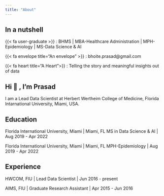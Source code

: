 ```yaml
---
title: "About"
---
```


## In a nutshell

{{< fa user-graduate >}} : BHMS | MBA-Healthcare Administration | MPH-Epidemiology | MS-Data Science & AI

{{< fa envelope title="An envelope" >}} : bhoite.prasad@gmail.com

{{< fa heart title="A Heart">}} : Telling the story and meaningful insights out of data

## Hi 👋 , I'm Prasad

I am a Lead Data Scientist at Herbert Wertheim College of Medicine, Florida Intarnational University, Miami, USA.

## Education

Florida International University, Miami \| Miami, FL MS in Data Science & AI \| Aug 2019 - Apr 2022

Florida International University, Miami \| Miami, FL MPH-Epidemiology \| Aug 2019 - Apr 2022

## Experience

HWCOM, FIU \| Lead Data Scientist \| Jun 2016 - present

AIMS, FIU \| Graduate Research Assistant \| Apr 2015 - Jun 2016
